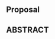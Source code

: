 :::{.content-hidden when-profile="proposal"}

# Proposal {.unnumbered}

:::

:::{.content-visible when-profile="proposal"}

# ABSTRACT {-}

:::

